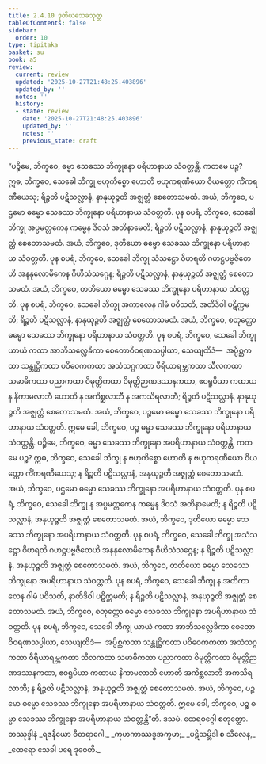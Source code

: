 ```yaml
---
title: 2.4.10 ဒုတိယသေခသုတ္တ
tableOfContents: false
sidebar:
  order: 10
type: tipitaka
basket: su
book: a5
review:
  current: review
  updated: '2025-10-27T21:48:25.403896'
  updated_by: ''
  notes: ''
  history:
  - state: review
    date: '2025-10-27T21:48:25.403896'
    updated_by: ''
    notes: ''
    previous_state: draft
---
```



<ReviewStatus review={frontmatter.review} showDetails={true} />

<HypothesisAnnotation frontmatter={frontmatter} />

<DynamicBreadcrumb />

<Division number="90" book="a5" e="ch" v="16" p="102">

<Paragraph number="559" book="a5">
“ပဉ္စိမေ, ဘိက္ခဝေ, ဓမ္မာ သေခဿ ဘိက္ခုနော ပရိဟာနာယ သံဝတ္တန္တိ. ကတမေ ပဉ္စ? ဣဓ, ဘိက္ခဝေ, သေခေါ ဘိက္ခု ဗဟုကိစ္စော ဟောတိ ဗဟုကရဏီယော ဝိယတ္တော ကိံကရဏီယေသု; ရိဉ္စတိ ပဋိသလ္လာနံ, နာနုယုဉ္ဇတိ အဇ္ဈတ္တံ စေတောသမထံ. အယံ, ဘိက္ခဝေ, ပဌမော ဓမ္မော သေခဿ ဘိက္ခုနော ပရိဟာနာယ သံဝတ္တတိ.
</Paragraph>

<Paragraph number="560" book="a5">
ပုန စပရံ, ဘိက္ခဝေ, သေခေါ ဘိက္ခု အပ္ပမတ္တကေန ကမ္မေန ဒိဝသံ အတိနာမေတိ; ရိဉ္စတိ ပဋိသလ္လာနံ, နာနုယုဉ္ဇတိ အဇ္ဈတ္တံ စေတောသမထံ. အယံ, ဘိက္ခဝေ, ဒုတိယော ဓမ္မော သေခဿ ဘိက္ခုနော ပရိဟာနာယ သံဝတ္တတိ.
</Paragraph>

<Paragraph number="561" book="a5">
ပုန စပရံ, ဘိက္ခဝေ, သေခေါ ဘိက္ခု သံသဋ္ဌော ဝိဟရတိ ဂဟဋ္ဌပဗ္ဗဇိတေဟိ အနနုလောမိကေန ဂိဟိသံသဂ္ဂေန; ရိဉ္စတိ ပဋိသလ္လာနံ, နာနုယုဉ္ဇတိ အဇ္ဈတ္တံ စေတောသမထံ. အယံ, ဘိက္ခဝေ, တတိယော ဓမ္မော သေခဿ ဘိက္ခုနော ပရိဟာနာယ သံဝတ္တတိ.
</Paragraph>

<Paragraph number="562" book="a5">
ပုန စပရံ, ဘိက္ခဝေ, သေခေါ ဘိက္ခု အကာလေန ဂါမံ ပဝိသတိ, အတိဒိဝါ ပဋိက္ကမတိ; ရိဉ္စတိ ပဋိသလ္လာနံ, နာနုယုဉ္ဇတိ အဇ္ဈတ္တံ စေတောသမထံ. အယံ, ဘိက္ခဝေ, စတုတ္ထော ဓမ္မော သေခဿ ဘိက္ခုနော ပရိဟာနာယ သံဝတ္တတိ.
</Paragraph>

<Paragraph number="563" book="a5">
ပုန စပရံ, ဘိက္ခဝေ, သေခေါ ဘိက္ခု ယာယံ ကထာ အာဘိသလ္လေခိကာ စေတောဝိဝရဏသပ္ပါယာ, သေယျထိဒံ—  အပ္ပိစ္ဆကထာ သန္တုဋ္ဌိကထာ ပဝိဝေကကထာ အသံသဂ္ဂကထာ ဝီရိယာရမ္ဘကထာ သီလကထာ သမာဓိကထာ ပညာကထာ ဝိမုတ္တိကထာ ဝိမုတ္တိဉာဏဒဿနကထာ, ဧဝရူပိယာ ကထာယ န နိကာမလာဘီ ဟောတိ န အကိစ္ဆလာဘီ န အကသိရလာဘီ; ရိဉ္စတိ ပဋိသလ္လာနံ, နာနုယုဉ္ဇတိ အဇ္ဈတ္တံ စေတောသမထံ. အယံ, ဘိက္ခဝေ, ပဉ္စမော ဓမ္မော သေခဿ ဘိက္ခုနော ပရိဟာနာယ သံဝတ္တတိ. ဣမေ ခေါ, ဘိက္ခဝေ, ပဉ္စ ဓမ္မာ သေခဿ ဘိက္ခုနော ပရိဟာနာယ သံဝတ္တန္တိ.
</Paragraph>

<Paragraph number="564" book="a5">
ပဉ္စိမေ, ဘိက္ခဝေ, ဓမ္မာ သေခဿ ဘိက္ခုနော အပရိဟာနာယ သံဝတ္တန္တိ. ကတမေ ပဉ္စ? ဣဓ, ဘိက္ခဝေ, သေခေါ ဘိက္ခု န ဗဟုကိစ္စော ဟောတိ န ဗဟုကရဏီယော ဝိယတ္တော ကိံကရဏီယေသု; န ရိဉ္စတိ ပဋိသလ္လာနံ, အနုယုဉ္ဇတိ အဇ္ဈတ္တံ စေတောသမထံ. အယံ, ဘိက္ခဝေ, ပဌမော ဓမ္မော သေခဿ ဘိက္ခုနော အပရိဟာနာယ သံဝတ္တတိ.
</Paragraph>

<Paragraph number="565" book="a5">
ပုန စပရံ, ဘိက္ခဝေ, သေခေါ ဘိက္ခု န အပ္ပမတ္တကေန ကမ္မေန ဒိဝသံ အတိနာမေတိ; န ရိဉ္စတိ ပဋိသလ္လာနံ, အနုယုဉ္ဇတိ အဇ္ဈတ္တံ စေတောသမထံ. အယံ, ဘိက္ခဝေ, ဒုတိယော ဓမ္မော သေခဿ ဘိက္ခုနော အပရိဟာနာယ သံဝတ္တတိ.
</Paragraph>

<Paragraph number="566" book="a5">
ပုန စပရံ, ဘိက္ခဝေ, သေခေါ ဘိက္ခု အသံသဋ္ဌော ဝိဟရတိ ဂဟဋ္ဌပဗ္ဗဇိတေဟိ အနနုလောမိကေန ဂိဟိသံသဂ္ဂေန; န ရိဉ္စတိ ပဋိသလ္လာနံ, အနုယုဉ္ဇတိ အဇ္ဈတ္တံ စေတောသမထံ. အယံ, ဘိက္ခဝေ, တတိယော ဓမ္မော သေခဿ ဘိက္ခုနော အပရိဟာနာယ သံဝတ္တတိ.
</Paragraph>

<Paragraph number="567" book="a5">
ပုန စပရံ, ဘိက္ခဝေ, သေခေါ ဘိက္ခု န အတိကာလေန ဂါမံ ပဝိသတိ, နာတိဒိဝါ ပဋိက္ကမတိ; န ရိဉ္စတိ ပဋိသလ္လာနံ, အနုယုဉ္ဇတိ အဇ္ဈတ္တံ စေတောသမထံ. အယံ, ဘိက္ခဝေ, စတုတ္ထော ဓမ္မော သေခဿ ဘိက္ခုနော အပရိဟာနာယ သံဝတ္တတိ.
</Paragraph>

<Paragraph number="568" book="a5">
ပုန စပရံ, ဘိက္ခဝေ, သေခေါ ဘိက္ခု ယာယံ ကထာ အာဘိသလ္လေခိကာ စေတောဝိဝရဏသပ္ပါယာ, သေယျထိဒံ—  အပ္ပိစ္ဆကထာ သန္တုဋ္ဌိကထာ ပဝိဝေကကထာ အသံသဂ္ဂကထာ ဝီရိယာရမ္ဘကထာ သီလကထာ သမာဓိကထာ ပညာကထာ ဝိမုတ္တိကထာ ဝိမုတ္တိဉာဏဒဿနကထာ, ဧဝရူပိယာ ကထာယ နိကာမလာဘီ ဟောတိ အကိစ္ဆလာဘီ အကသိရလာဘီ; န ရိဉ္စတိ ပဋိသလ္လာနံ, အနုယုဉ္ဇတိ အဇ္ဈတ္တံ စေတောသမထံ. အယံ, ဘိက္ခဝေ, ပဉ္စမော ဓမ္မော သေခဿ ဘိက္ခုနော အပရိဟာနာယ သံဝတ္တတိ. ဣမေ ခေါ, ဘိက္ခဝေ, ပဉ္စ ဓမ္မာ သေခဿ ဘိက္ခုနော အပရိဟာနာယ သံဝတ္တန္တီ”တိ.

</Paragraph>
</Division>

<Paragraph number="569" type="center" book="a5">
ဒသမံ.



</Paragraph>

<Paragraph number="570" type="center" book="a5">
ထေရဝဂ္ဂေါ စတုတ္ထော.



</Paragraph>

<Paragraph number="571" type="center" book="a5">
တဿုဒ္ဒါနံ


</Paragraph>

<Paragraph number="572" type="verses" book="a5">
_ရဇနီယော ဝီတရာဂေါ,_  
_ကုဟကာဿဒ္ဓအက္ခမာ;_  
_ပဋိသမ္ဘိဒါ စ သီလေန,_  
_ထေရော သေခါ ပရေ ဒုဝေတိ._
</Paragraph>